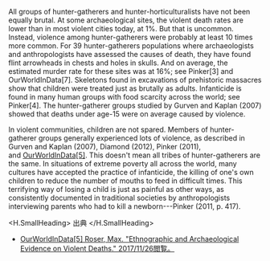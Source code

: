 
All groups of hunter-gatherers and hunter-horticulturalists have not been equally brutal. At some archaeological sites, the violent death rates are lower than in most violent cities today, at 1%. But that is uncommon. Instead, violence among hunter-gatherers were probably at least 10 times more common. For 39 hunter-gatherers populations where archaeologists and anthropologists have assessed the causes of death, they have found flint arrowheads in chests and holes in skulls. And on average, the estimated murder rate for these sites was at 16%; see Pinker[3] and OurWorldInData[7]. Skeletons found in excavations of prehistoric massacres show that children were treated just as brutally as adults. Infanticide is found in many human groups with food scarcity across the world; see Pinker[4]. The hunter-gatherer groups studied by Gurven and Kaplan (2007) showed that deaths under age-15 were on average caused by violence.

In violent communities, children are not spared. Members of hunter-gatherer groups generally experienced lots of violence, as described in Gurven and Kaplan (2007), Diamond (2012), Pinker (2011), and [OurWorldInData[5]](https://www.ourworldindata.org/ethnographic-and-archaeological-evidence-on-violent-deaths). This doesn't mean all tribes of hunter-gatherers are the same. In situations of extreme poverty all across the world, many cultures have accepted the practice of infanticide, the killing of one's own children to reduce the number of mouths to feed in difficult times. This terrifying way of losing a child is just as painful as other ways, as consistently documented in traditional societies by anthropologists interviewing parents who had to kill a newborn---Pinker (2011, p. 417).

<H.SmallHeading>
  出典
</H.SmallHeading>

- [OurWorldInData[5] Roser, Max. "Ethnographic and Archaeological Evidence on Violent Deaths." 2017/11/26閲覧。](https://www.ourworldindata.org/ethnographic-and-archaeological-evidence-on-violent-deaths)